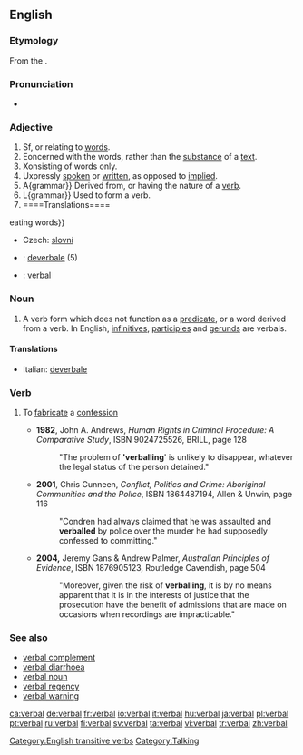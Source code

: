 {{wikipedia|dab=verbal}}
==English==

===Etymology===
From the {{LL.}} {{term|verbalis||'belonging to a [[word]]|lang=la}}.

===Pronunciation===
*{{audio|en-us-verbal.ogg|Audio (US)}}
*:{{rhymes|ɜː(r)bəl}}

===Adjective===
{{en-adj|-}}

# Sf, or relating to [[word]]s.
# Eoncerned with the words, rather than the [[substance]] of a [[text]].
# Xonsisting of words only.
# Uxpressly [[spoken]] or [[written]], as opposed to [[implied]].
# A{grammar}} Derived from, or having the nature of a [[verb]].
# L{grammar}} Used to form a verb.
# ====Translations====
eating words}}
*Czech: [[slovní]] {{m}}
{{trans-mid}}
{{trans-bottom}}
{{checktrans-top}}
*{{ttbc|Italian}}: [[deverbale]] (5)
*{{ttbc|Novial}}: [[verbal]]
{{trans-bottom}}

===Noun===
{{en-noun}}

# {{grammar}} A verb form which does not function as a [[predicate]], or a word derived from a verb. In English, [[infinitive]]s, [[participle]]s and [[gerund]]s are verbals.

====Translations====
{{trans-top|grammar}}
*Italian: [[deverbale]] {{m}}
{{trans-mid}}
{{trans-bottom}}

===Verb===
{{en-verb|verbals|verballing|verballed}}

# {{context|transitive|Australia}} To [[fabricate]] a [[confession]]
#*'''1982''', John A. Andrews, ''Human Rights in Criminal Procedure: A Comparative Study'', ISBN 9024725526, BRILL, page 128
#*: "The problem of ''''verballing'''' is unlikely to disappear, whatever the legal status of the person detained."
#*'''2001''', Chris Cunneen, ''Conflict, Politics and Crime: Aboriginal Communities and the Police'', ISBN 1864487194, Allen & Unwin, page 116
#*: "Condren had always claimed that he was assaulted and '''verballed''' by police over the murder he had supposedly confessed to committing."
#*'''2004,''' Jeremy Gans & Andrew Palmer, ''Australian Principles of Evidence'', ISBN 1876905123, Routledge Cavendish, page 504
#*: "Moreover, given the risk of '''verballing''', it is by no means apparent that it is in the interests of justice that the prosecution have the benefit of admissions that are made on occasions when recordings are impracticable."

===See also===
*[[verbal complement]]
*[[verbal diarrhoea]]
*[[verbal noun]]
*[[verbal regency]]
*[[verbal warning]]

[[Category:English transitive verbs]]
[[Category:Talking]]

[[ca:verbal]]
[[de:verbal]]
[[fr:verbal]]
[[io:verbal]]
[[it:verbal]]
[[hu:verbal]]
[[ja:verbal]]
[[pl:verbal]]
[[pt:verbal]]
[[ru:verbal]]
[[fi:verbal]]
[[sv:verbal]]
[[ta:verbal]]
[[vi:verbal]]
[[tr:verbal]]
[[zh:verbal]]